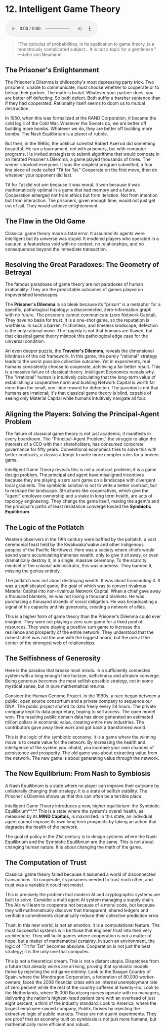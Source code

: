 # 12. Intelligent Game Theory

<audio controls className="w-full mt-6">
  <source
    src="https://storage.googleapis.com/webstatics.ii.inc/Chapter-12-TLE.mp3"
    type="audio/mp3"
  />
</audio>

> "The calculus of probabilities, in its application to game theory, is a monstrously complicated subject... It is not a topic for a gentleman."
> —John von Neumann

## The Prisoner's Enlightenment

The Prisoner's Dilemma is philosophy's most depressing party trick. Two prisoners, unable to communicate, must choose whether to cooperate or to betray their partner. The math is brutal. Whatever your partner does, you are better off defecting. So both defect. Both suffer a harsher sentence than if they had cooperated. Rationality itself seems to doom us to mutual destruction.

In 1950, when this was formalized at the RAND Corporation, it became the cold logic of the Cold War. Whatever the Soviets do, we are better off building more bombs. Whatever we do, they are better off building more bombs. The Nash Equilibrium is a planet of rubble.

But then, in the 1980s, the political scientist Robert Axelrod did something beautiful. He ran a tournament, not with prisoners, but with computer programs. He invited strategists to submit algorithms that would compete in an iterated Prisoner's Dilemma, a game played thousands of times. The winner shocked everyone. It was the simplest program submitted, a four line piece of code called "Tit for Tat." Cooperate on the first move, then do whatever your opponent did last.

Tit for Tat did not win because it was moral. It won because it was mathematically optimal in a game that had memory and a future. Cooperation emerged not from ethics but from iteration. Not from intention but from interaction. The prisoners, given enough time, would not just get out of jail. They would achieve enlightenment.

## The Flaw in the Old Game

Classical game theory made a fatal error. It assumed its agents were intelligent but its universe was stupid. It modeled players who operated in a vacuum, a featureless void with no context, no relationships, and no consequences beyond the immediate transaction.

## Resolving the Great Paradoxes: The Geometry of Betrayal

The famous paradoxes of game theory are not paradoxes of human irrationality. They are the predictable outcomes of games played on impoverished landscapes.

The **Prisoner's Dilemma** is so bleak because its "prison" is a metaphor for a specific, pathological topology: a disconnected, zero-information graph with no future. The prisoners cannot communicate (zero Network Capital). They have no basis for trust. It is a one-shot game, so the reputation is worthless. In such a barren, frictionless, and timeless landscape, defection _is_ the only rational move. The tragedy is not that humans are flawed, but that classical game theory mistook this pathological edge case for the universal condition.

An even deeper puzzle, the **Traveler's Dilemma**, reveals the dimensional blindness of the old framework. In this game, the purely "rational" strategy leads to the worst possible collective outcome. Yet in experiments, real humans consistently choose to cooperate, achieving a far better result. This is a massive failure of classical theory. Intelligent Economics reveals why. The "irrational" human is intuitively calculating that the long-term value of establishing a cooperative norm and building Network Capital is worth far more than the small, one-time reward for defection. The paradox is not that humans are irrational; it's that classical game theory is blind, capable of seeing only Material Capital while humans intuitively navigate all four.

## Aligning the Players: Solving the Principal-Agent Problem

The failure of classical game theory is not just academic; it manifests in every boardroom. The "Principal-Agent Problem," the struggle to align the interests of a CEO with their shareholders, has consumed corporate governance for fifty years. Conventional economics tries to solve this with better contracts, a classic attempt to write more complex rules for a broken game.

Intelligent Game Theory reveals this is not a contract problem; it is a game design problem. The principal and agent have misaligned incentives because they are playing a zero sum game on a landscape with divergent local gradients. The symbiotic solution is not to write a better contract, but to reshape the landscape. Structures like cooperatives, which give the "agent" employee ownership and a stake in long term health, are acts of topology engineering. They change the game itself, making the agent's and the principal's paths of least resistance converge toward the **Symbiotic Equilibrium.**

## The Logic of the Potlatch

Western observers in the 19th century were baffled by the potlatch, a vast ceremonial feast held by the Kwakwaka'wakw and other Indigenous peoples of the Pacific Northwest. Here was a society where chiefs would spend years accumulating immense wealth, only to give it all away, or even dramatically destroy it, in a single, massive ceremony. To the scarcity mindset of the colonial administrator, this was madness. They banned it, missing the genius entirely.

The potlatch was not about destroying wealth. It was about transmuting it. It was a sophisticated game, the goal of which was to convert rivalrous Material Capital into non-rivalrous Network Capital. When a chief gave away a thousand blankets, he was not losing a thousand blankets. He was purchasing a thousand strands of social obligation. He was broadcasting a signal of his capacity and his generosity, creating a network of allies.

This is a higher form of game theory than the Prisoner's Dilemma could ever imagine. They were not playing a zero sum game for a fixed pool of resources. They were playing a positive sum game to increase the resilience and prosperity of the entire network. They understood that the richest chief was not the one with the biggest hoard, but the one at the center of the strongest web of relationships.

## The Selfishness of Generosity

Here is the paradox that breaks most minds. In a sufficiently connected system with a long enough time horizon, selfishness and altruism converge. Being generous becomes the most selfish possible strategy, not in some mystical sense, but in pure mathematical returns.

Consider the Human Genome Project. In the 1990s, a race began between a public, open source consortium and a private company to sequence our DNA. The public project shared its data freely every 24 hours. The private company kept its data proprietary, hoping to sell access. The open model won. The resulting public domain data has since generated an estimated trillion dollars in economic value, creating entire new industries. The contributors gave away their work and got back a transformed world.

This is the logic of the symbiotic economy. It is a game where the winning move is to create value for the network. By increasing the health and intelligence of the system you inhabit, you increase your own chances of persistence and prosperity. The old game was about extracting value from the network. The new game is about generating value _through_ the network.

## The New Equilibrium: From Nash to Symbiosis

A Nash Equilibrium is a state where no player can improve their outcome by unilaterally changing their strategy. It is a state of selfish stability. The Prisoner's Dilemma shows us that this can often be a terrible place.

Intelligent Game Theory introduces a new, higher equilibrium: the Symbiotic Equilibrium**.** This is a state where the system's overall health, as measured by its **MIND Capitals,** is maximized. In this state, an individual agent cannot improve its own long term prospects by taking an action that degrades the health of the network.

The goal of policy in the 21st century is to design systems where the Nash Equilibrium and the Symbiotic Equilibrium are the same. This is not about changing human nature. It is about changing the math of the game.

## The Computation of Trust

Classical game theory failed because it assumed a world of disconnected transactions. To cooperate, its prisoners needed to trust each other, and trust was a variable it could not model.

This is precisely the problem that modern AI and cryptographic systems are built to solve. Consider a multi agent AI system managing a supply chain. The AIs will learn to cooperate not because of a moral code, but because they will mathematically discover that transparent, shared ledgers and verifiable commitments dramatically reduce their collective prediction error.

Trust, in this new world, is not an emotion. It is a computational feature. The most successful systems will be those that engineer trust into their very architecture. They will build games where cooperation is not a matter of hope, but a matter of mathematical certainty. In such an environment, the logic of "Tit for Tat" becomes absolute. Cooperation is not just the best strategy; it is the only one that computes.

This is not a theoretical dream. This is not a distant utopia. Dispatches from a future that already works are arriving, proving that symbiotic models thrive by rejecting the old game entirely. Look to the Basque Country of Spain, where the Mondragon Corporation, a federation of 80,000 worker-owners, faced the 2008 financial crisis with an internal unemployment rate of zero percent while the rest of the country suffered at twenty-six. Look to the Netherlands, where 15,000 Buurtzorg nurses operate with no managers, delivering the nation's highest-rated patient care with an overhead of just eight percent, a third of the industry standard. Look to America, where the largest employee-owned company, Publix, thrives by rejecting the extractive logic of public markets. These are not quaint experiments. They are proof that an economy built on symbiosis is not just more humane, but mathematically more efficient and robust.
